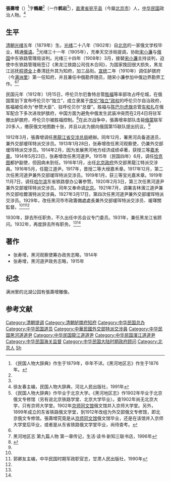 '''張壽增'''（{{bd|1879年||20世纪|？|}}）<ref>《民国人物大辞典》作生于1879年，卒年不详。《黑河地区志》作生于1876年。</ref>字'''鶴嚴'''<ref name=xu/>（一作'''鹤岩'''<ref name=hhdq/>），[[直隶省|直隶省]][[宛平县|宛平县]]（今屬[[北京市|北京市]]）人，[[中华民国|中华民国]]政治人物。<ref name=xu>徐友春主编，民国人物大辞典，河北人民出版社，1991年</ref>

==生平==
[[清朝|清朝]][[光绪|光绪]]五年（1879年）生。[[光绪|光绪]]二十八年（1902年）自[[北京|北京]]的一家俄文学校毕业，精通[[俄语|俄语]]。<ref>《民国人物大辞典》作毕业于北京大学。《黑河地区志》作1902年毕业于北京俄文专修馆（另有说北京铁路学堂、北京大学毕业）。查1902年尚无北京大学，只有京师大学堂。1902年[[京师同文馆|京师同文馆]]俄文馆并入京师大学堂。另外，1899年成立的东省铁路俄文学堂，到1912年改组为外交部俄文专修馆，即北京俄文专修馆。張壽增究竟是从[[京师同文馆|京师同文馆]]俄文馆毕业，还是在该馆并入京师大学堂后毕业，或者是从东省铁路俄文学堂毕业，尚待查考。</ref>光绪三十一年（1905年），充奉天交涉局提调，协助[[宋小濂|宋小濂]]与[[俄国|俄国]]中东铁路管理局谈判。光绪三十四年（1908年）3月，接替[[宋小濂|宋小濂]]主持谈判，迫使中东铁路管理局签订《黑龙江铁路公司伐木合同》，为国家挽回很大损失，黑龙江巡抚[[程德全|程德全]]上奏清廷升其为知府，加三品衔。[[宣统|宣统]]二年（1910年）调任胪膑府（今[[满洲里|满洲里]]）第一任知府，并且兼任中俄勘界随员，随宋小濂参加中俄边界勘界工作。<ref name=xu/><ref name=hhdq>黑河地区志 第九篇人物 第一章传记，生活·读书·新知三联书店，1996年</ref>

民国元年（1912年）1月15日，呼伦贝尔厄鲁特总管[[胜福|胜福]]等率部攻占呼伦城，在俄国策划下宣布呼伦贝尔“独立”，成立隶属于[[博克多汗国|库伦“独立”政权]]的呼伦贝尔自治政府，胜福被任命为“参赞大臣”、驻呼伦贝尔“总督”。胜福与[[陈巴尔虎旗|陈巴尔虎旗]]总管[[车和扎|车和扎]]在俄军配合下多次进攻胪膑府，中国方面为避免中俄发生武装冲突而在2月4日将驻军撤出胪膑府，呼伦贝尔被胜福控制。<ref>{{Cite web |url=http://www.nmg.xinhuanet.com/bnfynmg/bnjs/js3.htm |title=百年风云内蒙古，新华网，于2015-01-27查阅 |access-date=2015-01-27 |archive-date=2021-03-05 |archive-url=https://web.archive.org/web/20210305154118/http://www.nmg.xinhuanet.com/bnfynmg/bnjs/js3.htm |dead-url=no }}</ref>在此次战争中，張壽增率部队击毙[[俄罗斯帝国|俄]][[博克多汗国|蒙]]联军20多人，缴获俄文地图数十张，并且以此为据向俄国第15联队提出抗议。<ref name=hhdq/>

1912年3月，張壽增调任[[黑龍江省交涉总局|黑龍江省交涉总局]]總辦。同年12月，署黑河兵备道道员，兼外交部瑷珲特派交涉员。1913年1月28日，张寿增改任黑河观察使，仍兼外交部瑷珲特派交涉员。1914年2月，因为发展黑河地方经济成绩卓著，获授三等[[嘉禾章|嘉禾章]]。1914年5月23日，张寿增改任黑河道尹。1915年（民国四年）6月，调任[[恰克图|恰克图]]都护副使，但因病未到任。1916年1月，出任[[北洋政府|北京政府]]外交部黑龍江特派交涉員。1916年5月，任龍江道尹。1917年，晋授二等大绶嘉禾章。1917年12月，第二次任黑河道尹兼外交部瑷珲特派交涉员。1919年1月，获三等宝光嘉禾章。1919年11月7日，调任[[哈尔滨|哈尔滨]]东省铁路督办公署参赞。1920年2月3日，第三次任黑河道尹兼外交部瑷珲特派交涉员。同年又奉命调[[北京|北京]]。1921年7月，调署吉林濱江道尹兼外交部哈爾濱特派交涉員。1927年3月17日，第四次任黑河道尹兼外交部瑷珲特派交涉员。1929年，改任黑河市市政籌備處處長兼外交部瑷珲特派交涉员、瑗琿關監督。<ref name=xu/><ref>郭卿友主编，中华民国时期军政职官志，甘肃人民出版社，1990年</ref><ref name=hhdq/>

1930年，辞去所任职务，不久出任中苏会议专门委员。1931年，兼任黑龙江省顾问。1932年，再度辞去所有职务。<ref name=xu/><ref name=hhdq/>

==著作==
*张寿增，黑河观察使筹办政务志略，1914年
*张寿增，黑河道尹政务志略，1915年

==纪念==
满洲里的北湖公园有張壽增雕像。

==参考文献==
{{reflist}}

{{哈尔滨市市长}}
{{DEFAULTSORT:Zhang张}}
[[Category:清朝提调|Category:清朝提调]]
[[Category:清朝胪膑府知府|Category:清朝胪膑府知府]]
[[Category:中华民国总办|Category:中华民国总办]]
[[Category:中华民国道员|Category:中华民国道员]]
[[Category:中華民國外交部特派交涉員|Category:中華民國外交部特派交涉員]]
[[Category:中华民国黑河道道尹|Category:中华民国黑河道道尹]]
[[Category:中华民国龍江道道尹|Category:中华民国龍江道道尹]]
[[Category:中华民国濱江道道尹|Category:中华民国濱江道道尹]]
[[Category:中华民国海关监督|Category:中华民国海关监督]]
[[Category:中华民国大陆时期政府顾问|Category:中华民国大陆时期政府顾问]]
[[Category:北京人|Category:北京人]]
[[Category:张姓|Sh]]